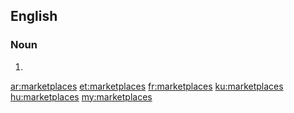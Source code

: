 ==English==

===Noun===
{{head|en}}

# {{plural of|marketplace}}

[[ar:marketplaces]]
[[et:marketplaces]]
[[fr:marketplaces]]
[[ku:marketplaces]]
[[hu:marketplaces]]
[[my:marketplaces]]